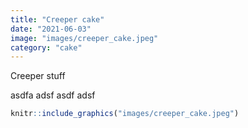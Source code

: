 ```yaml
---
title: "Creeper cake"
date: "2021-06-03"
image: "images/creeper_cake.jpeg"
category: "cake"
---
```


Creeper stuff 

asdfa
adsf
asdf
adsf


```r
knitr::include_graphics("images/creeper_cake.jpeg")
```
